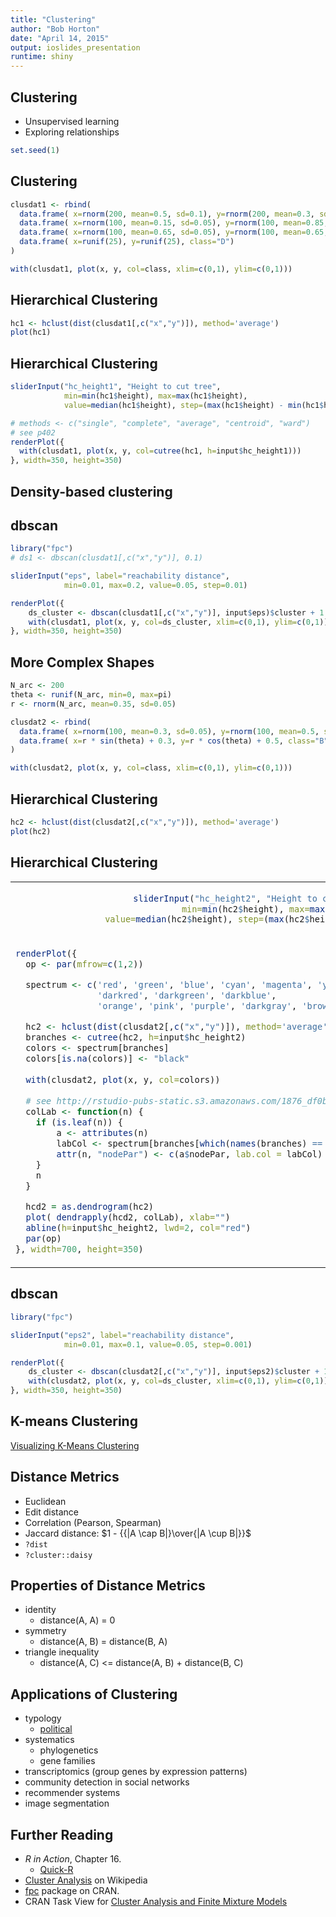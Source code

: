 ```yaml
---
title: "Clustering"
author: "Bob Horton"
date: "April 14, 2015"
output: ioslides_presentation
runtime: shiny
---
```


## Clustering

* Unsupervised learning
* Exploring relationships

```r
set.seed(1)
```
## Clustering

```r
clusdat1 <- rbind(
  data.frame( x=rnorm(200, mean=0.5, sd=0.1), y=rnorm(200, mean=0.3, sd=0.1), class="A"),
  data.frame( x=rnorm(100, mean=0.15, sd=0.05), y=rnorm(100, mean=0.85, sd=0.05), class="B"), 
  data.frame( x=rnorm(100, mean=0.65, sd=0.05), y=rnorm(100, mean=0.65, sd=0.05), class="C"),
  data.frame( x=runif(25), y=runif(25), class="D")
)

with(clusdat1, plot(x, y, col=class, xlim=c(0,1), ylim=c(0,1)))
```

## Hierarchical Clustering

```r
hc1 <- hclust(dist(clusdat1[,c("x","y")]), method='average')
plot(hc1)
```

## Hierarchical Clustering

```r
sliderInput("hc_height1", "Height to cut tree", 
            min=min(hc1$height), max=max(hc1$height),
            value=median(hc1$height), step=(max(hc1$height) - min(hc1$height))/100)

# methods <- c("single", "complete", "average", "centroid", "ward")
# see p402
renderPlot({
  with(clusdat1, plot(x, y, col=cutree(hc1, h=input$hc_height1)))
}, width=350, height=350)
```

## Density-based clustering

## dbscan

```r
library("fpc")
# ds1 <- dbscan(clusdat1[,c("x","y")], 0.1)

sliderInput("eps", label="reachability distance", 
            min=0.01, max=0.2, value=0.05, step=0.01)

renderPlot({
    ds_cluster <- dbscan(clusdat1[,c("x","y")], input$eps)$cluster + 1
    with(clusdat1, plot(x, y, col=ds_cluster, xlim=c(0,1), ylim=c(0,1)))
}, width=350, height=350)
```

## More Complex Shapes
```r
N_arc <- 200
theta <- runif(N_arc, min=0, max=pi)
r <- rnorm(N_arc, mean=0.35, sd=0.05)

clusdat2 <- rbind(
  data.frame( x=rnorm(100, mean=0.3, sd=0.05), y=rnorm(100, mean=0.5, sd=0.05), class="A"),
  data.frame( x=r * sin(theta) + 0.3, y=r * cos(theta) + 0.5, class="B")
)

with(clusdat2, plot(x, y, col=class, xlim=c(0,1), ylim=c(0,1)))
```


## Hierarchical Clustering

```r
hc2 <- hclust(dist(clusdat2[,c("x","y")]), method='average')
plot(hc2)
```

## Hierarchical Clustering
<!-- div class="columns-2" -->
<table>
<tr><td colspan=2 align="center">
```r
sliderInput("hc_height2", "Height to cut tree", 
            min=min(hc2$height), max=max(hc2$height),
            value=median(hc2$height), step=(max(hc2$height) - min(hc2$height))/100)
```
</tr><tr></td><td>
```r
renderPlot({
  op <- par(mfrow=c(1,2))

  spectrum <- c('red', 'green', 'blue', 'cyan', 'magenta', 'yellow', 
                'darkred', 'darkgreen', 'darkblue', 
                'orange', 'pink', 'purple', 'darkgray', 'brown', 'lightgray')

  hc2 <- hclust(dist(clusdat2[,c("x","y")]), method='average')
  branches <- cutree(hc2, h=input$hc_height2)
  colors <- spectrum[branches]
  colors[is.na(colors)] <- "black"
  
  with(clusdat2, plot(x, y, col=colors))
  
  # see http://rstudio-pubs-static.s3.amazonaws.com/1876_df0bf890dd54461f98719b461d987c3d.html
  colLab <- function(n) {
    if (is.leaf(n)) {
        a <- attributes(n)
        labCol <- spectrum[branches[which(names(branches) == a$label)]]
        attr(n, "nodePar") <- c(a$nodePar, lab.col = labCol)
    }
    n
  }

  hcd2 = as.dendrogram(hc2)
  plot( dendrapply(hcd2, colLab), xlab="")
  abline(h=input$hc_height2, lwd=2, col="red")
  par(op)
}, width=700, height=350)
```
</td></tr></table>


## dbscan

```r
library("fpc")

sliderInput("eps2", label="reachability distance", 
            min=0.01, max=0.1, value=0.05, step=0.001)

renderPlot({
    ds_cluster <- dbscan(clusdat2[,c("x","y")], input$eps2)$cluster + 1
    with(clusdat2, plot(x, y, col=ds_cluster, xlim=c(0,1), ylim=c(0,1)))
}, width=350, height=350)
```

## K-means Clustering
[Visualizing K-Means Clustering](http://www.naftaliharris.com/blog/visualizing-k-means-clustering/)

## Distance Metrics

  * Euclidean
  * Edit distance
  * Correlation (Pearson, Spearman)
  * Jaccard distance: $1 - {{|A \cap B|}\over{|A \cup B|}}$
  * `?dist`
  * `?cluster::daisy`

## Properties of Distance Metrics

  * identity
    + distance(A, A) = 0
  * symmetry
    + distance(A, B) = distance(B, A)
  * triangle inequality
  	+ distance(A, C) <=  distance(A, B) + distance(B, C)
  
## Applications of Clustering

  * typology
    + [political](http://www.people-press.org/2014/06/26/the-political-typology-beyond-red-vs-blue/)
  * systematics
    + phylogenetics
    + gene families
  * transcriptomics (group genes by expression patterns)
  * community detection in social networks
  * recommender systems
  * image segmentation

## Further Reading

  * _R in Action_, Chapter 16.
    + [Quick-R](http://www.statmethods.net/advstats/cluster.html)
  * [Cluster Analysis](http://en.wikipedia.org/wiki/Cluster_analysis#Density-based_clustering) on Wikipedia
  * [fpc](http://cran.r-project.org/web/packages/fpc/fpc.pdf) package on CRAN.
  * CRAN Task View for [Cluster Analysis and Finite Mixture Models](http://cran.r- project.org/web/views/Cluster.html)
  